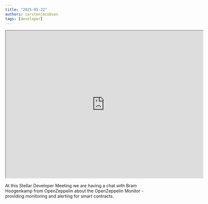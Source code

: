 ```yaml
---
title: "2025-05-22"
authors: carstenjacobsen
tags: [developer]
---
```


<iframe
  src="https://www.youtube.com/embed/UT8XXdcssQ8?si=xqTaXdr7VX9TWrOb"
  width="640"
  height="480"
  allow="autoplay"
></iframe>

At this Stellar Developer Meeting we are having a chat with Bram Hoogenkamp from OpenZeppelin about the OpenZeppelin Monitor - providing monitoring and alerting for smart contracts.
